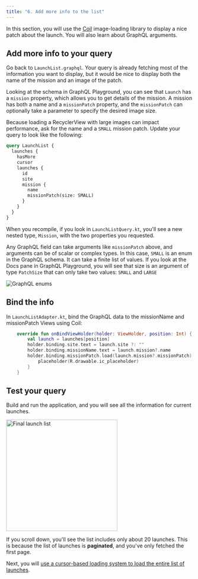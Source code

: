 ```yaml
---
title: "6. Add more info to the list"
---
```


In this section, you will use the [Coil](https://github.com/coil-kt/coil) image-loading library to display a nice patch about the launch. You will also learn about GraphQL arguments.

## Add more info to your query

Go back to `LaunchList.graphql`. Your query is already fetching most of the information you want to display, but it would be nice to display both the name of the mission and an image of the patch.

Looking at the schema in GraphQL Playground, you can see that `Launch` has a `mission` property, which allows you to get details of the mission. A mission has both a name and a `missionPatch` property, and the `missionPatch` can optionally take a parameter to specify the desired image size.

Because loading a RecyclerView with large images can impact performance, ask for the name and a `SMALL` mission patch. Update your query to look like the following:

```graphql:title=app/src/main/graphql/com/example/rocketreserver/LaunchList.graphql
query LaunchList {
  launches {
    hasMore
    cursor
    launches {
      id
      site
      mission {
        name
        missionPatch(size: SMALL)
      }
    }
  }
}
```

When you recompile, if you look in `LaunchListQuery.kt`, you'll see a new nested type, `Mission`, with the two properties you requested.

Any GraphQL field can take arguments like `missionPatch` above, and arguments can be of scalar or complex types. In this case, `SMALL` is an enum in the GraphQL schema. It can take a finite list of values. If you look at the Docs pane in GraphQL Playground, you will see that size is an argument of type `PatchSize` that can only take two values: `SMALL` and `LARGE`

<img src="images/enum.png" alt="GraphQL enums" class="screenshot"/>

## Bind the info

In `LaunchListAdapter.kt`, bind the GraphQL data to the missionName and missionPatch Views using Coil:

```kotlin:title=app/src/main/java/com/example/rocketreserver/LaunchListAdapter.kt
    override fun onBindViewHolder(holder: ViewHolder, position: Int) {
        val launch = launches[position]
        holder.binding.site.text = launch.site ?: ""
        holder.binding.missionName.text = launch.mission?.name
        holder.binding.missionPatch.load(launch.mission?.missionPatch) {
            placeholder(R.drawable.ic_placeholder)
        }
    }
```

## Test your query

Build and run the application, and you will see all the information for current launches.

<img src="images/list_with_mission.png" alt="Final launch list" class="screenshot" width="300"/>

If you scroll down, you'll see the list includes only about 20 launches. This is because the list of launches is **paginated**, and you've only fetched the first page.

Next, you will [use a cursor-based loading system to load the entire list of launches](./07-paginate-results/).

